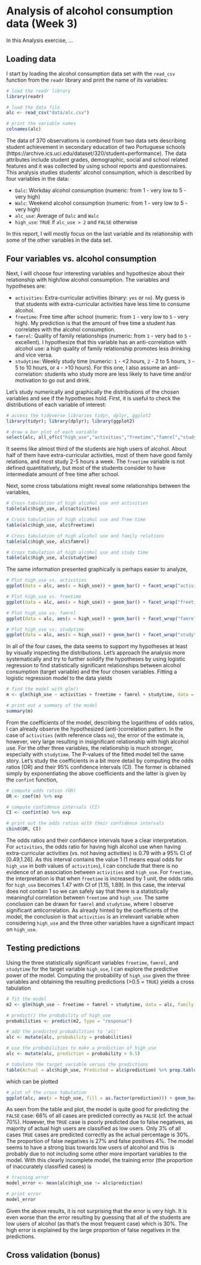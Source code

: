 # Analysis of alcohol consumption data (Week 3)

In this Analysis exercise, ...

## Loading data

I start by loading the alcohol consumption data set with the `read_csv` function from the `readr` library and print the name of its variables:

```r
# load the readr library
library(readr)

# load the data file
alc <- read_csv("data/alc.csv")

# print the variable names
colnames(alc)

```

The data of 370 observations is combined from two data sets describing student achievement in secondary education of two Portuguese schools (https://archive.ics.uci.edu/dataset/320/student+performance). The data attributes include student grades, demographic, social and school related features and it was collected by using school reports and questionnaires. This analysis studies students' alcohol consumption, which is described by four variables in the data:

- `Dalc`: Workday alcohol consumption (numeric: from 1 - very low to 5 - very high)
- `Walc`: Weekend alcohol consumption (numeric: from 1 - very low to 5 - very high)
- `alc_use`: Average of `Dalc` and `Walc`
- `high_use`: `TRUE` if `alc_use > 2` and `FALSE` otherwise

In this report, I will mostly focus on the last variable and its relationship with some of the other variables in the data set.

## Four variables vs. alcohol consumption

Next, I will choose four interesting variables and hypothesize about their relationship with high/low alcohol consumption. The variables and hypotheses are:

- `activities`: Extra-curricular activities (binary: `yes` or `no`). My guess is that students with extra-curricular activities have less time to consume alcohol.
- `freetime`: Free time after school (numeric: from `1` - very low to `5` - very high). My prediction is that the amount of free time a student has correlates with the alcohol consumption.
- `famrel`: Quality of family relationships (numeric: from `1` - very bad to `5` - excellent). I hypothesize that this variable has an anti-correlation with alcohol use: a high quality of family relationship promotes less drinking and vice versa.
- `studytime`: Weekly study time (numeric: `1` - <2 hours, `2` - 2 to 5 hours, `3` - 5 to 10 hours, or `4` - >10 hours). For this one, I also assume an anti-correlation: students who study more are less likely to have time and/or motivation to go out and drink.

Let's study numerically and graphically the distributions of the chosen variables and see if the hypotheses hold. First, it is useful to check the distributions of each variable of interest:

```r

# access the tidyverse libraries tidyr, dplyr, ggplot2
library(tidyr); library(dplyr); library(ggplot2)

# draw a bar plot of each variable
select(alc, all_of(c("high_use","activities","freetime","famrel","studytime"))) %>% gather %>% ggplot(aes(value)) + facet_wrap("key", scales = "free") + geom_bar()

```

It seems like almost third of the students are high users of alcohol. About half of them have extra-curricular activities, most of them have good family relations, and most study 2-5 hours a week. The `freetime` variable is not defined quantitatively, but most of the students consider to have intermediate amount of free time after school.

Next, some cross tabulations might reveal some relationships between the variables,

```r
# Cross tabulation of high alcohol use and activities
table(alc$high_use, alc$activities)

# Cross tabulation of high alcohol use and free time
table(alc$high_use, alc$freetime)

# Cross tabulation of high alcohol use and family relations
table(alc$high_use, alc$famrel)

# Cross tabulation of high alcohol use and study time
table(alc$high_use, alc$studytime)

```

The same information presented graphically is perhaps easier to analyze,

```r

# Plot high_use vs. activities
ggplot(data = alc, aes(x = high_use)) + geom_bar() + facet_wrap("activities") + ggtitle("Extra-curricular activities")

# Plot high_use vs. freetime
ggplot(data = alc, aes(x = high_use)) + geom_bar() + facet_wrap("freetime") + ggtitle("Free time after school")

# Plot high_use vs. famrel
ggplot(data = alc, aes(x = high_use)) + geom_bar() + facet_wrap("famrel") + ggtitle("Quality of family relationships")

# Plot high_use vs. studytime
ggplot(data = alc, aes(x = high_use)) + geom_bar() + facet_wrap("studytime") + ggtitle("Weekly study time")


```

In all of the four cases, the data seems to support my hypotheses at least by visually inspecting the distributions. Let's approach the analysis more systematically and try to further solidify the hypotheses by using logistic regression to find statistically significant relationships between alcohol consumption (target variable) and the four chosen variables. Fitting a logistic regression model to the data yields

```r

# find the model with glm()
m <- glm(high_use ~ activities + freetime + famrel + studytime, data = alc, family = "binomial")

# print out a summary of the model
summary(m)

```

From the coefficients of the model, describing the logarithms of odds ratios, I can already observe the hypothesized (anti-)correlation pattern. In the case of `activities` (with reference class `no`), the error of the estimate is, however, very large resulting in insignificant relationship with high alcohol use. For the other three variables, the relationship is much stronger, especially with `studytime`. The P-values of the fitted model tell the same story. Let's study the coefficients in a bit more detail by computing the odds ratios (OR) and their 95% confidence intervals (CI). The former is obtained simply by exponentiating the above coefficients and the latter is given by the `confint` function,

```r

# compute odds ratios (OR)
OR <- coef(m) %>% exp

# compute confidence intervals (CI)
CI <- confint(m) %>% exp

# print out the odds ratios with their confidence intervals
cbind(OR, CI)

```

The odds ratios and their confidence intervals have a clear interpretation. For `activities`, the odds ratio for having high alcohol use when having extra-curricular activities (vs. not having activities) is 0.79 with a 95% CI of [0.49,1.26]. As this interval contains the value 1 (1 means equal odds for `high_use` in both values of `activities`), I can conclude that there is no evidence of an association between `activities` and `high_use`. For `freetime`, the interpretation is that when `freetime` is increased by 1 unit, the odds ratio for `high_use` becomes 1.47 with CI of [1.15, 1.89]. In this case, the interval does not contain 1 so we can safely say that there is a statistically meaningful correlation between `freetime` and `high_use`. The same conclusion can be drawn for `famrel` and `studytime`, where I observe significant anticorrelation. As already hinted by the coefficients of the model, the conclusion is that `activities` is an irrelevant variable when considering `high_use` and the three other variables have a significant impact on `high_use`.


## Testing predictions

Using the three statistically significant variables `freetime`, `famrel`, and `studytime` for the target variable `high_use`, I can explore the predictive power of the model. Computing the probability of `high_use` given the three variables and obtaining the resulting predictions (>0.5 = `TRUE`) yields a cross tabulation

```r

# fit the model
m2 <- glm(high_use ~ freetime + famrel + studytime, data = alc, family = "binomial")

# predict() the probability of high_use
probabilities <- predict(m2, type = "response")

# add the predicted probabilities to 'alc'
alc <- mutate(alc, probability = probabilities)

# use the probabilities to make a prediction of high_use
alc <- mutate(alc, prediction = probability > 0.5)

# tabulate the target variable versus the predictions
table(Actual = alc$high_use, Predicted = alc$prediction) %>% prop.table() %>% addmargins()

```

which can be plotted

```r

# plot of the cross tabulation
ggplot(alc, aes(x = high_use, fill = as.factor(prediction))) + geom_bar(position = "dodge") + labs(fill = "Prediction")

```

As seen from the table and plot, the model is quite good for predicting the `FALSE` case: 66% of all cases are predicted correctly as `FALSE` (cf. the actual 70%). However, the `TRUE` case is poorly predicted due to false negatives, as majority of actual high users are classified as low users. Only 3% of all cases `TRUE` cases are predicted correctly as the actual percentage is 30%. The proportion of false negatives is 27% and false positives 4%. The model seems to have a strong bias towards low users of alcohol and this is probably due to not including some other more important variables to the model. With this clearly incomplete model, the training error (the proportion of inaccurately classified cases) is

```r

# training error
model_error <- mean(alc$high_use != alc$prediction)

# print error
model_error

```

Given the above results, it is not surprising that the error is very high. It is even worse than the error resulting by guessing that all of the students are low users of alcohol (as that's the most frequent case) which is 30%. The high error is explained by the large proportion of false negatives in the predictions.

## Cross validation (bonus)






